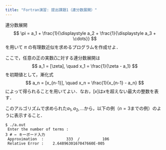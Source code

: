 ```yaml
---
title: "Fortran演習: 提出課題1（連分数展開）"
---
```


連分数展開
$$
\pi = a_1 +
\frac{1}{\displaystyle a_2 +
\frac{1}{\displaystyle a_3 + \cdots}}
$$
を用いて $\pi$ の有理数近似を求めるプログラムを作成せよ．  

ここで，任意の正の実数$\zeta$に対する連分数展開は
$$
a_1 = [\zeta], \quad x_1 = \frac{1}{\zeta - a_1}
$$
を初期値として，漸化式
$$
a_n = [x_{n-1}], \quad x_n = \frac{1}{x_{n-1} - a_n}
$$
によって得られることを用いてよい．なお，$[x]$は$x$を超えない最大の整数を表す．

このアルゴリズムで求められた$a_1, a_2, \ldots$から，以下の例（$n=3$までの例）のように表示すること．

```
$ ./a.out
 Enter the number of terms :
3 # ← キーボード入力
 Approximation  :          333  /          106
 Relative Error :    2.6489630167047660E-005
```


